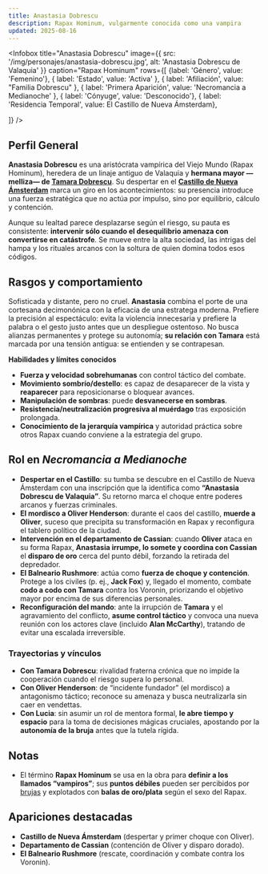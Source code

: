 ```yaml
---
title: Anastasia Dobrescu
description: Rapax Hominum, vulgarmente conocida como una vampira
updated: 2025-08-16
---
```





<Infobox
  title="Anastasia Dobrescu"
  image={{ src: '/img/personajes/anastasia-dobrescu.jpg', alt: 'Anastasia Dobrescu de Valaquia' }}
  caption="Rapax Hominum"
  rows={[
    {label: 'Género', value: 'Femenino'},
    { label: 'Estado', value: 'Activa' },
    { label: 'Afiliación', value: "Familia Dobrescu" },
    { label: 'Primera Aparición', value: 'Necromancia a Medianoche' },
    { label: 'Cónyuge', value: 'Desconocido'},
    { label: 'Residencia Temporal', value: <Link to= "/CrSaSo/lugares/El%20Castillo%20de%20Nueva%20Ámsterdam">El Castillo de Nueva Ámsterdam</Link>},

    
    
  ]}
/>


## Perfil General

**Anastasia Dobrescu** es una aristócrata vampírica del Viejo Mundo (Rapax Hominum), heredera de un linaje antiguo de Valaquia y **hermana mayor —melliza— de [Tamara Dobrescu](/CrSaSo/personajes/Tamara%20Dobrescu)**. Su despertar en el **[Castillo de Nueva Ámsterdam](/CrSaSo/lugares/El%20Castillo%20de%20Nueva%20Ámsterdam)** marca un giro en los acontecimientos: su presencia introduce una fuerza estratégica que no actúa por impulso, sino por equilibrio, cálculo y contención.

Aunque su lealtad parece desplazarse según el riesgo, su pauta es consistente: **intervenir sólo cuando el desequilibrio amenaza con convertirse en catástrofe**. Se mueve entre la alta sociedad, las intrigas del hampa y los rituales arcanos con la soltura de quien domina todos esos códigos.

## Rasgos y comportamiento

Sofisticada y distante, pero no cruel. **Anastasia** combina el porte de una cortesana decimonónica con la eficacia de una estratega moderna. Prefiere la precisión al espectáculo: evita la violencia innecesaria y prefiere la palabra o el gesto justo antes que un despliegue ostentoso. No busca alianzas permanentes y protege su autonomía; **su relación con Tamara** está marcada por una tensión antigua: se entienden y se contrapesan.

**Habilidades y límites conocidos**

- **Fuerza y velocidad sobrehumanas** con control táctico del combate.
- **Movimiento sombrío/destello**: es capaz de desaparecer de la vista y **reaparecer** para reposicionarse o bloquear avances.
- **Manipulación de sombras**: puede **desvanecerse en sombras**.
- **Resistencia/neutralización progresiva al muérdago** tras exposición prolongada.
- **Conocimiento de la jerarquía vampírica** y autoridad práctica sobre otros Rapax cuando conviene a la estrategia del grupo.

## Rol en _Necromancia a Medianoche_

- **Despertar en el Castillo**: su tumba se descubre en el Castillo de Nueva Ámsterdam con una inscripción que la identifica como **“Anastasia Dobrescu de Valaquia”**. Su retorno marca el choque entre poderes arcanos y fuerzas criminales.
- **El mordisco a Oliver Henderson**: durante el caos del castillo, **muerde a Oliver**, suceso que precipita su transformación en Rapax y reconfigura el tablero político de la ciudad.
- **Intervención en el departamento de Cassian**: cuando **Oliver** ataca en su forma Rapax, **Anastasia irrumpe, lo somete y coordina con Cassian** el **disparo de oro** cerca del punto débil, forzando la retirada del depredador.
- **El Balneario Rushmore**: actúa como **fuerza de choque y contención**. Protege a los civiles (p. ej., **Jack Fox**) y, llegado el momento, combate **codo a codo con Tamara** contra los Voronin, priorizando el objetivo mayor por encima de sus diferencias personales.
- **Reconfiguración del mando**: ante la irrupción de **Tamara** y el agravamiento del conflicto, **asume control táctico** y convoca una nueva reunión con los actores clave (incluido **Alan McCarthy**), tratando de evitar una escalada irreversible.

### Trayectorias y vínculos

- **Con Tamara Dobrescu**: rivalidad fraterna crónica que no impide la cooperación cuando el riesgo supera lo personal.
- **Con Oliver Henderson**: de “incidente fundador” (el mordisco) a antagonismo táctico; reconoce su amenaza y busca neutralizarla sin caer en vendettas.
- **Con Lucia**: sin asumir un rol de mentora formal, **le abre tiempo y espacio** para la toma de decisiones mágicas cruciales, apostando por la **autonomía de la bruja** antes que la tutela rígida.

## Notas

- El término **Rapax Hominum** se usa en la obra para **definir a los llamados “vampiros”**; sus **puntos débiles** pueden ser percibidos por [brujas](/CrSaSo/familias/Brujas) y explotados con **balas de oro/plata** según el sexo del Rapax.

## Apariciones destacadas

- **Castillo de Nueva Ámsterdam** (despertar y primer choque con Oliver).
- **Departamento de Cassian** (contención de Oliver y disparo dorado).
- **El Balneario Rushmore** (rescate, coordinación y combate contra los Voronin).
